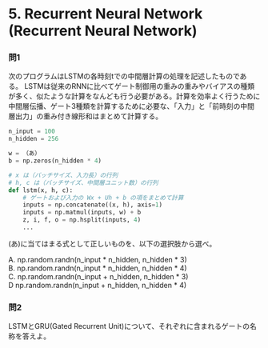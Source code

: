 # 5. Recurrent Neural Network (Recurrent Neural Network)

### 問1

次のプログラムはLSTMの各時刻tでの中間層計算の処理を記述したものである。
LSTMは従来のRNNに比べてゲート制御用の重みの重みやバイアスの種類が多く、似たような計算をなんども行う必要がある。計算を効率よく行うために中間層伝播、ゲート3種類を計算するために必要な、「入力」と「前時刻の中間層出力」の重み付き線形和はまとめて計算する。

```python
n_input = 100  
n_hidden = 256

w = （あ）  
b = np.zeros(n_hidden * 4)

# x は（バッチサイズ、入力長）の行列  
# h, c は（バッチサイズ、中間層ユニット数）の行列  
def lstm(x, h, c):  
    # ゲートおよび入力の Wx + Uh + b の項をまとめて計算  
    inputs = np.concatenate((x, h), axis=1)  
    inputs = np.matmul(inputs, w) + b  
    z, i, f, o = np.hsplit(inputs, 4)  
    ...
```
(あ)に当てはまる式として正しいものを、以下の選択肢から選べ。

A. np.random.randn(n_input * n_hidden, n_hidden * 3)  
B. np.random.randn(n_input * n_hidden, n_hidden * 4)  
C. np.random.randn(n_input + n_hidden, n_hidden * 3)  
D np.random.randn(n_input + n_hidden, n_hidden * 4)

### 問2

LSTMとGRU(Gated Recurrent Unit)について、それぞれに含まれるゲートの名称を答えよ。
